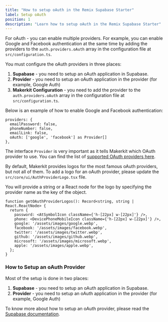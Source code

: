 ```yaml
---
title: "How to setup oAuth in the Remix Supabase Starter"
label: Setup oAuth
position: 1
description: "Learn how to setup oAuth in the Remix Supabase Starter"
---
```


For oAuth - you can enable multiple providers. For example, you can enable Google and Facebook authentication at the same time by adding the providers to the `auth.providers.oAuth` array in the configuration file at `src/configuration.ts`.

You must configure the oAuth providers in three places:
1. **Supabase** - you need to setup an oAuth application in Supabase.
2. **Provider** - you need to setup an oAuth application in the provider (for example, Google Auth)
3. **Makerkit Configuration** - you need to add the provider to the `auth.providers.oAuth` array in the configuration file at `src/configuration.ts`.

Below is an example of how to enable Google and Facebook authentication:

```tsx title="src/configuration.ts" {5}
providers: {
  emailPassword: false,
  phoneNumber: false,
  emailLink: false,
  oAuth: ['google', 'facebook'] as Provider[]
},
```

The interface `Provider` is very important as it tells Makerkit which OAuth provider to use. You can find the list of [supported OAuth providers here](https://supabase.io/docs/guides/auth#third-party-logins).

By default, Makerkit provides logos for the most famous oAuth providers, but not all of them. To add a logo for an oAuth provider, please update the `src/core/ui/AuthProviderLogo.tsx` file.

You will provide a string or a React node for the logo by specifying the provider name as the key of the object.

```tsx title="src/core/ui/AuthProviderLogo.tsx"
function getOAuthProviderLogos(): Record<string, string | React.ReactNode> {
  return {
    password: <AtSymbolIcon className={'h-[22px] w-[22px]'} />,
    phone: <DevicePhoneMobileIcon className={'h-[22px] w-[22px]'} />,
    google: '/assets/images/google.webp',
    facebook: '/assets/images/facebook.webp',
    twitter: '/assets/images/twitter.webp',
    github: '/assets/images/github.webp',
    microsoft: '/assets/images/microsoft.webp',
    apple: '/assets/images/apple.webp',
  };
}
```

### How to Setup an oAuth Provider

Most of the setup is done in two places:

1. **Supabase** - you need to setup an oAuth application in Supabase.
2. **Provider** - you need to setup an oAuth application in the provider (for example, Google Auth)

To know more about how to setup an oAuth provider, please read the [Supabase documentation](https://supabase.io/docs/guides/auth#third-party-logins).